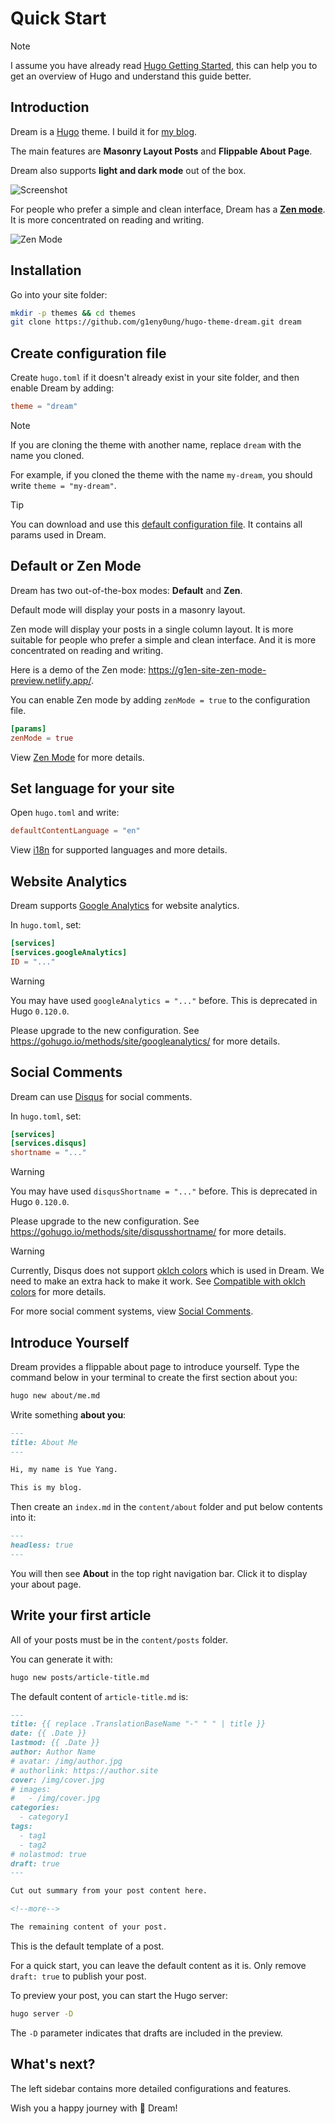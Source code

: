 # Quick Start

> [!NOTE]
>
> I assume you have already read [Hugo Getting Started](https://gohugo.io/getting-started/),
> this can help you to get an overview of Hugo and understand this guide better.

## Introduction

Dream is a [Hugo](https://gohugo.io/) theme. I build it for [my blog](https://g1en.site).

The main features are **Masonry Layout Posts** and **Flippable About Page**.

Dream also supports **light and dark mode** out of the box.

![Screenshot](https://github.com/g1eny0ung/hugo-theme-dream/blob/master/images/screenshot.png?raw=true)

For people who prefer a simple and clean interface,
Dream has a [**Zen mode**](https://g1en.site/hugo-theme-dream/zen-mode).
It is more concentrated on reading and writing.

![Zen Mode](https://github.com/g1eny0ung/hugo-theme-dream/blob/master/docs/public/images/zen-mode.png?raw=true)

## Installation

Go into your site folder:

```sh
mkdir -p themes && cd themes
git clone https://github.com/g1eny0ung/hugo-theme-dream.git dream
```

## Create configuration file

Create `hugo.toml` if it doesn't already exist in your site folder, and then enable Dream by adding:

```toml
theme = "dream"
```

> [!NOTE]
>
> If you are cloning the theme with another name, replace `dream` with the name you cloned.
>
> For example, if you cloned the theme with the name `my-dream`, you should write `theme = "my-dream"`.

> [!TIP]
>
> You can download and use this [default configuration file](https://github.com/g1eny0ung/hugo-theme-dream/blob/master/hugo.example.toml). It contains all params used in Dream.

## Default or Zen Mode

Dream has two out-of-the-box modes: **Default** and **Zen**.

Default mode will display your posts in a masonry layout.

Zen mode will display your posts in a single column layout.
It is more suitable for people who prefer a simple and clean interface.
And it is more concentrated on reading and writing.

Here is a demo of the Zen mode: https://g1en-site-zen-mode-preview.netlify.app/.

You can enable Zen mode by adding `zenMode = true` to the configuration file.

```toml
[params]
zenMode = true
```

View [Zen Mode](./zen-mode.md) for more details.

## Set language for your site

Open `hugo.toml` and write:

```toml
defaultContentLanguage = "en"
```

View [i18n](./i18n.md) for supported languages and more details.

## Website Analytics

Dream supports [Google Analytics](https://www.google.com/analytics/) for website analytics.

In `hugo.toml`, set:

```toml
[services]
[services.googleAnalytics]
ID = "..."
```

> [!WARNING]
>
> You may have used `googleAnalytics = "..."` before. This is deprecated in Hugo `0.120.0`.
>
> Please upgrade to the new configuration. See https://gohugo.io/methods/site/googleanalytics/ for more details.

## Social Comments

Dream can use [Disqus](https://disqus.com/) for social comments.

In `hugo.toml`, set:

```toml
[services]
[services.disqus]
shortname = "..."
```

> [!WARNING]
>
> You may have used `disqusShortname = "..."` before. This is deprecated in Hugo `0.120.0`.
>
> Please upgrade to the new configuration. See https://gohugo.io/methods/site/disqusshortname/ for more details.

> [!WARNING]
>
> Currently, Disqus does not support [oklch colors](https://developer.mozilla.org/en-US/docs/Web/CSS/color_value/oklch) which is used in Dream.
> We need to make an extra hack to make it work. See [Compatible with oklch colors](./social-comments.md#compatible-with-oklch-colors) for more details.

For more social comment systems, view [Social Comments](./social-comments.md).

## Introduce Yourself

Dream provides a flippable about page to introduce yourself.
Type the command below in your terminal to create the first section about you:

```bash
hugo new about/me.md
```

Write something **about you**:

```md
---
title: About Me
---

Hi, my name is Yue Yang.

This is my blog.
```

Then create an `index.md` in the `content/about` folder and put below contents into it:

```md
---
headless: true
---
```

You will then see **About** in the top right navigation bar. Click it to display your about page.

## Write your first article

All of your posts must be in the `content/posts` folder.

You can generate it with:

```bash
hugo new posts/article-title.md
```

The default content of `article-title.md` is:

```md
---
title: {{ replace .TranslationBaseName "-" " " | title }}
date: {{ .Date }}
lastmod: {{ .Date }}
author: Author Name
# avatar: /img/author.jpg
# authorlink: https://author.site
cover: /img/cover.jpg
# images:
#   - /img/cover.jpg
categories:
  - category1
tags:
  - tag1
  - tag2
# nolastmod: true
draft: true
---

Cut out summary from your post content here.

<!--more-->

The remaining content of your post.
```

This is the default template of a post.

For a quick start, you can leave the default content as it is. Only remove `draft: true` to publish your post.

To preview your post, you can start the Hugo server:

```bash
hugo server -D
```

The `-D` parameter indicates that drafts are included in the preview.

## What's next?

The left sidebar contains more detailed configurations and features.

Wish you a happy journey with 🌱 Dream!
